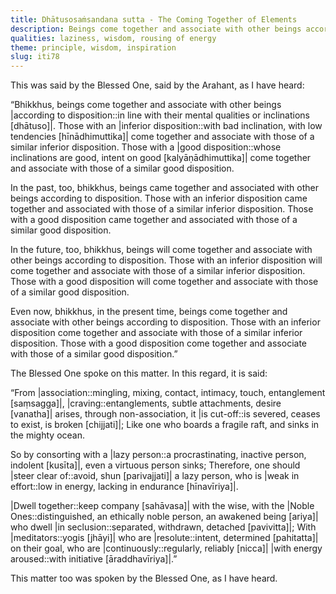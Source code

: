```yaml
---
title: Dhātusosaṁsandana sutta - The Coming Together of Elements
description: Beings come together and associate with other beings according to their disposition. Therefore, one should avoid associating with those that are lazy and keep company with the wise.
qualities: laziness, wisdom, rousing of energy
theme: principle, wisdom, inspiration
slug: iti78
---
```


This was said by the Blessed One, said by the Arahant, as I have heard:

“Bhikkhus, beings come together and associate with other beings |according to disposition::in line with their mental qualities or inclinations [dhātuso]|. Those with an |inferior disposition::with bad inclination, with low tendencies [hīnādhimuttika]| come together and associate with those of a similar inferior disposition. Those with a |good disposition::whose inclinations are good, intent on good [kalyāṇādhimuttika]| come together and associate with those of a similar good disposition.

In the past, too, bhikkhus, beings came together and associated with other beings according to disposition. Those with an inferior disposition came together and associated with those of a similar inferior disposition. Those with a good disposition came together and associated with those of a similar good disposition.

In the future, too, bhikkhus, beings will come together and associate with other beings according to disposition. Those with an inferior disposition will come together and associate with those of a similar inferior disposition. Those with a good disposition will come together and associate with those of a similar good disposition.

Even now, bhikkhus, in the present time, beings come together and associate with other beings according to disposition. Those with an inferior disposition come together and associate with those of a similar inferior disposition. Those with a good disposition come together and associate with those of a similar good disposition.”

The Blessed One spoke on this matter. In this regard, it is said:

“From |association::mingling, mixing, contact, intimacy, touch, entanglement [saṃsagga]|, |craving::entanglements, subtle attachments, desire [vanatha]| arises,
through non-association, it |is cut-off::is severed, ceases to exist, is broken [chijjati]|;
Like one who boards a fragile raft,
and sinks in the mighty ocean.

So by consorting with a |lazy person::a procrastinating, inactive person, indolent [kusīta]|,
even a virtuous person sinks;
Therefore, one should |steer clear of::avoid, shun [parivajjati]| a lazy person,
who is |weak in effort::low in energy, lacking in endurance [hīnavīriya]|.

|Dwell together::keep company [sahāvasa]| with the wise,
with the |Noble Ones::distinguished, an ethically noble person, an awakened being [ariya]| who dwell |in seclusion::separated, withdrawn, detached [pavivitta]|;
With |meditators::yogis [jhāyi]| who are |resolute::intent, determined [pahitatta]| on their goal,
who are |continuously::regularly, reliably [nicca]| |with energy aroused::with initiative [āraddhavīriya]|.”

This matter too was spoken by the Blessed One, as I have heard.